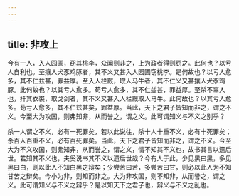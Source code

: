 ```yaml
---
---
---
```

title: 非攻上
---




今有一人，入人园圃，窃其桃李，众闻则非之，上为政者得则罚之。此何也？以亏人自利也。至攘人犬豕鸡豚者，其不义又甚入人园圃窃桃李。是何故也？以亏人愈多，其不仁兹甚，罪益厚。至入人栏厩，取人马牛者，其不仁义又甚攘人犬豕鸡豚。此何故也？以其亏人愈多。苟亏人愈多，其不仁兹甚，罪益厚。至杀不辜人也，扦其衣裘，取戈剑者，其不义又甚入人栏厩取人马牛。此何故也？以其亏人愈多。苟亏人愈多，其不仁兹甚矣，罪益厚。当此，天下之君子皆知而非之，谓之不义。今至大为攻国，则弗知非，从而誉之，谓之义。此可谓知义与不义之别乎？

杀一人谓之不义，必有一死罪矣，若以此说往，杀十人十重不义，必有十死罪矣；杀百人百重不义，必有百死罪矣。当此，天下之君子皆知而非之，谓之不义。今至大为不义攻国，则弗知非，从而誉之，谓之义，情不知其不义也，故书其言以遗后世。若知其不义也，夫奚说书其不义以遗后世哉？今有人于此，少见黑曰黑，多见黑曰白，则以此人不知白黑之辩矣；少尝苦曰苦，多尝苦曰甘，则必以此人为不知甘苦之辩矣。今小为非，则知而非之。大为非攻国，则不知非，从而誉之，谓之义。此可谓知义与不义之辩乎？是以知天下之君子也，辩义与不义之乱也。